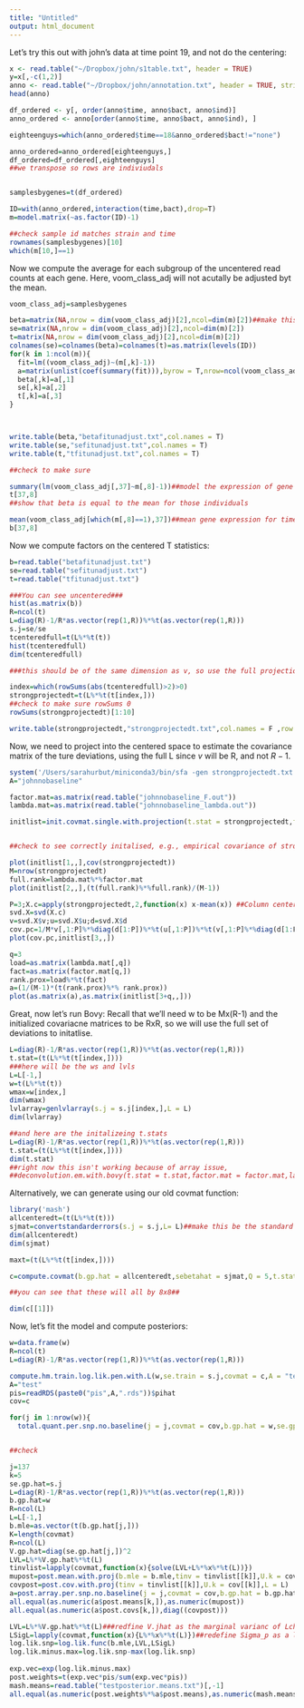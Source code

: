 ```yaml
---
title: "Untitled"
output: html_document
---
```


Let's try this out with john's data at time point 19, and not do the centering:

```r
x <- read.table("~/Dropbox/john/s1table.txt", header = TRUE)
y=x[,-c(1,2)]
anno <- read.table("~/Dropbox/john/annotation.txt", header = TRUE, stringsAsFactors = FALSE)
head(anno)

df_ordered <- y[, order(anno$time, anno$bact, anno$ind)]
anno_ordered <- anno[order(anno$time, anno$bact, anno$ind), ]

eighteenguys=which(anno_ordered$time==18&anno_ordered$bact!="none")

anno_ordered=anno_ordered[eighteenguys,]
df_ordered=df_ordered[,eighteenguys]
##we transpose so rows are indiviudals


samplesbygenes=t(df_ordered)

ID=with(anno_ordered,interaction(time,bact),drop=T)
m=model.matrix(~as.factor(ID)-1)

##check sample id matches strain and time
rownames(samplesbygenes)[10]
which(m[10,]==1)
```

Now we compute the average for each subgroup of the uncentered read counts at each gene. Here, voom_class_adj will not acutally be adjusted byt the mean.

```r
voom_class_adj=samplesbygenes

beta=matrix(NA,nrow = dim(voom_class_adj)[2],ncol=dim(m)[2])##make this the J genes by k subgroup betas
se=matrix(NA,nrow = dim(voom_class_adj)[2],ncol=dim(m)[2])
t=matrix(NA,nrow = dim(voom_class_adj)[2],ncol=dim(m)[2])
colnames(se)=colnames(beta)=colnames(t)=as.matrix(levels(ID))
for(k in 1:ncol(m)){
  fit=lm((voom_class_adj)~(m[,k]-1))
  a=matrix(unlist(coef(summary(fit))),byrow = T,nrow=ncol(voom_class_adj))
  beta[,k]=a[,1]
  se[,k]=a[,2]
  t[,k]=a[,3]
}



write.table(beta,"betafitunadjust.txt",col.names = T)
write.table(se,"sefitunadjust.txt",col.names = T)
write.table(t,"tfitunadjust.txt",col.names = T)

##check to make sure

summary(lm(voom_class_adj[,37]~m[,8]-1))##model the expression of gene 37 on factor 9
t[37,8]
##show that beta is equal to the mean for those individuals

mean(voom_class_adj[which(m[,8]==1),37])##mean gene expression for time point 18 individuals at gene 37
b[37,8]

```

Now we compute factors on the centered T statistics:

```r

b=read.table("betafitunadjust.txt")
se=read.table("sefitunadjust.txt")
t=read.table("tfitunadjust.txt")

###You can see uncentered###
hist(as.matrix(b))
R=ncol(t)
L=diag(R)-1/R*as.vector(rep(1,R))%*%t(as.vector(rep(1,R)))
s.j=se/se
tcenteredfull=t(L%*%t(t))
hist(tcenteredfull)
dim(tcenteredfull)

###this should be of the same dimension as v, so use the full projection matrix

index=which(rowSums(abs(tcenteredfull)>2)>0)
strongprojectedt=t(L%*%t(t[index,]))
##check to make sure rowSums 0
rowSums(strongprojectedt)[1:10]

write.table(strongprojectedt,"strongprojectedt.txt",col.names = F ,row.names = F)
```

Now, we need to project into the centered space to estimate the covariance matrix of the ture deviations, using the full L since $v$ will be R, and not $R-1$.

```r
system('/Users/sarahurbut/miniconda3/bin/sfa -gen strongprojectedt.txt -g 858 -k 5 -n 8 i -o johnnobaseline')
A="johnnobaseline"

factor.mat=as.matrix(read.table("johnnobaseline_F.out"))
lambda.mat=as.matrix(read.table("johnnobaseline_lambda.out"))

initlist=init.covmat.single.with.projection(t.stat = strongprojectedt,factor.mat = factor.mat,lambda.mat = lambda.mat,Q = 5,P=3)


##check to see correctly initalised, e.g., empirical covariance of strong projected t, full rank factor mat, and svd.

plot(initlist[1,,],cov(strongprojectedt))
M=nrow(strongprojectedt)
full.rank=lambda.mat%*%factor.mat
plot(initlist[2,,],(t(full.rank)%*%full.rank)/(M-1))

P=3;X.c=apply(strongprojectedt,2,function(x) x-mean(x)) ##Column centered matrix of t statistics
svd.X=svd(X.c)
v=svd.X$v;u=svd.X$u;d=svd.X$d
cov.pc=1/M*v[,1:P]%*%diag(d[1:P])%*%t(u[,1:P])%*%t(v[,1:P]%*%diag(d[1:P])%*%t(u[,1:P]))
plot(cov.pc,initlist[3,,])

q=3
load=as.matrix(lambda.mat[,q])
fact=as.matrix(factor.mat[q,])
rank.prox=load%*%t(fact)
a=(1/(M-1)*(t(rank.prox)%*% rank.prox))
plot(as.matrix(a),as.matrix(initlist[3+q,,]))
```

Great, now let's run Bovy:
Recall that we'll need w to be Mx(R-1) and the initialized covariacne matrices to be RxR, so we will use the full set of deviations to initatlise.
```r

L=diag(R)-1/R*as.vector(rep(1,R))%*%t(as.vector(rep(1,R)))
t.stat=(t(L%*%t(t[index,])))
###here will be the ws and lvls
L=L[-1,]
w=t(L%*%t(t))
wmax=w[index,]
dim(wmax)
lvlarray=genlvlarray(s.j = s.j[index,],L = L)
dim(lvlarray)

##and here are the initalizeing t.stats
L=diag(R)-1/R*as.vector(rep(1,R))%*%t(as.vector(rep(1,R)))
t.stat=(t(L%*%t(t[index,])))
dim(t.stat)
##right now this isn't working because of array issue, 
##deconvolution.em.with.bovy(t.stat = t.stat,factor.mat = factor.mat,lambda.mat = lambda.mat,v.j = lvlarray,P = 3,L = L[-1,],Q = 5)
```

Alternatively, we can generate using our old covmat function:
```r
library('mash')
allcenteredt=(t(L%*%t(t)))
sjmat=convertstandarderrors(s.j = s.j,L= L)##make this be the standard errors of all
dim(allcenteredt)
dim(sjmat)

maxt=(t(L%*%t(t[index,])))

c=compute.covmat(b.gp.hat = allcenteredt,sebetahat = sjmat,Q = 5,t.stat = maxt,lambda.mat = lambda.mat,P = 3,A = "test",factor.mat = factor.mat,bma = T,zero = T,power = 2)$cov

##you can see that these will all by 8x8##

dim(c[[1]])
```

Now, let's fit the model and compute posteriors:
```r
w=data.frame(w)
R=ncol(t)
L=diag(R)-1/R*as.vector(rep(1,R))%*%t(as.vector(rep(1,R)))

compute.hm.train.log.lik.pen.with.L(w,se.train = s.j,covmat = c,A = "test",pen = 1,L = L[-1,])
A="test"
pis=readRDS(paste0("pis",A,".rds"))$pihat
cov=c

for(j in 1:nrow(w)){
  total.quant.per.snp.no.baseline(j = j,covmat = cov,b.gp.hat = w,se.gp.hat = s.j,pis = pis,A = "test",checkpoint = F,L = L[-1,])}


##check

j=137
k=5
se.gp.hat=s.j
L=diag(R)-1/R*as.vector(rep(1,R))%*%t(as.vector(rep(1,R)))
b.gp.hat=w
R=ncol(L)
L=L[-1,]
b.mle=as.vector(t(b.gp.hat[j,]))
K=length(covmat)
R=ncol(L)
V.gp.hat=diag(se.gp.hat[j,])^2
LVL=L%*%V.gp.hat%*%t(L)
tinvlist=lapply(covmat,function(x){solve(LVL+L%*%x%*%t(L))})
mupost=post.mean.with.proj(b.mle = b.mle,tinv = tinvlist[[k]],U.k = cov[[k]],L = L)
covpost=post.cov.with.proj(tinv = tinvlist[[k]],U.k = cov[[k]],L = L)
a=post.array.per.snp.no.baseline(j = j,covmat = cov,b.gp.hat = b.gp.hat,se.gp.hat = s.j,L = L)
all.equal(as.numeric(a$post.means[k,]),as.numeric(mupost))
all.equal(as.numeric(a$post.covs[k,]),diag((covpost)))

LVL=L%*%V.gp.hat%*%t(L)###redfine V.jhat as the marginal varianc of Lchat which is LVL'
LSigL=lapply(covmat,function(x){L%*%x%*%t(L)})##redefine Sigma_p as a list of the variance of Lv (i.e., LUkL')
log.lik.snp=log.lik.func(b.mle,LVL,LSigL)
log.lik.minus.max=log.lik.snp-max(log.lik.snp)
  
exp.vec=exp(log.lik.minus.max)
post.weights=t(exp.vec*pis/sum(exp.vec*pis))
mash.means=read.table("testposterior.means.txt")[,-1]
all.equal(as.numeric(post.weights%*%a$post.means),as.numeric(mash.means[j,]))
```